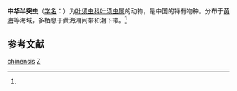 {{Speciesbox
| taxon = Phyllodoce(多毛纲) chinensis
| binomial_authority = (Uschakov et Wu, 1959)<ref name='id10352'>{{cite web| url =http://www.bioinfo.cn/db05/BjdwSpecies.php?action=view&id=10352| title =中华半突虫| work =《中国动物物种编目数据库》| publisher =中国科学院微生物研究所| author =中国科学院动物研究所| accessdate =2009-04-16| deadurl =yes| archiveurl =https://web.archive.org/web/20131203122335/http://www.bioinfo.cn/db05/BjdwSpecies.php?action=view| archivedate =2013-12-03}}</ref>
}}

'''中华半突虫'''（[[学名|学名]]：{{lang|la|''Phyllodoce chinensis''}}）为[[叶须虫科|叶须虫科]][[叶须虫属|叶须虫属]]的动物，是中国的特有物种。分布于[[黄海|黄海]]等海域，多栖息于黄海潮间带和潮下带。<ref name='id10352'/>

== 参考文献 ==
{{reflist}}

{{Taxonbar|from=Q2268812}}

[[Category:葉鬚蟲屬|chinensis]]
[[Category:1959年描述的动物|Z]]


{{环节动物小作品}}